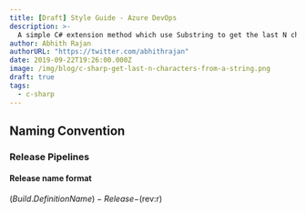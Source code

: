 ```yaml
---
title: [Draft] Style Guide - Azure DevOps
description: >-
  A simple C# extension method which use Substring to get the last N characters in a string.
author: Abhith Rajan
authorURL: "https://twitter.com/abhithrajan"
date: 2019-09-22T19:26:00.000Z
image: /img/blog/c-sharp-get-last-n-characters-from-a-string.png
draft: true
tags:
  - c-sharp
---
```


## Naming Convention

### Release Pipelines

#### Release name format

$(Build.DefinitionName)-Release-$(rev:r)
